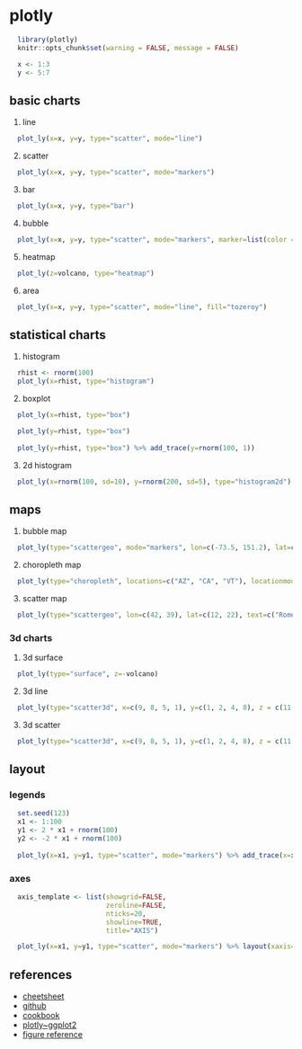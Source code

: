 # plotly


```r
  library(plotly)
  knitr::opts_chunk$set(warning = FALSE, message = FALSE)

  x <- 1:3
  y <- 5:7
```
## basic charts

1. line

```r
  plot_ly(x=x, y=y, type="scatter", mode="line")
```

2. scatter

```r
  plot_ly(x=x, y=y, type="scatter", mode="markers")
```

3. bar

```r
  plot_ly(x=x, y=y, type="bar")
```

4. bubble

```r
  plot_ly(x=x, y=y, type="scatter", mode="markers", marker=list(color = c("red", "blue", "green"), size = c(1, 5, 10)))
```

5. heatmap

```r
  plot_ly(z=volcano, type="heatmap")
```
6. area

```r
  plot_ly(x=x, y=y, type="scatter", mode="line", fill="tozeroy")
```

## statistical charts

1. histogram

```r
  rhist <- rnorm(100)
  plot_ly(x=rhist, type="histogram")
```

2. boxplot

```r
  plot_ly(x=rhist, type="box")

  plot_ly(y=rhist, type="box")
  
  plot_ly(y=rhist, type="box") %>% add_trace(y=rnorm(100, 1))

```

3. 2d histogram

```r
  plot_ly(x=rnorm(100, sd=10), y=rnorm(200, sd=5), type="histogram2d")
```

## maps

1. bubble map

```r
  plot_ly(type="scattergeo", mode="markers", lon=c(-73.5, 151.2), lat=c(45.5, -33.8), marker=list(color=c("red", "blue"), size=c(30, 50)))
```

2. choropleth map

```r
  plot_ly(type="choropleth", locations=c("AZ", "CA", "VT"), locationmode="USA-states", colorscale="Viridis", z=c(10,20,40)) %>% layout(geo=list(scope="usa"))
```

3. scatter map

```r
  plot_ly(type="scattergeo", lon=c(42, 39), lat=c(12, 22), text=c("Rome", "Greece"), mode="markers")
```

### 3d charts

1. 3d surface

```r
  plot_ly(type="surface", z=-volcano)
```

2. 3d line

```r
  plot_ly(type="scatter3d", x=c(9, 8, 5, 1), y=c(1, 2, 4, 8), z = c(11, 8, 15, 3), mode="line" )
```

3. 3d scatter

```r
  plot_ly(type="scatter3d", x=c(9, 8, 5, 1), y=c(1, 2, 4, 8), z = c(11, 8, 15, 3), mode="markers")
```

## layout

### legends

```r
  set.seed(123)
  x1 <- 1:100
  y1 <- 2 * x1 + rnorm(100)
  y2 <- -2 * x1 + rnorm(100)
  
  plot_ly(x=x1, y=y1, type="scatter", mode="markers") %>% add_trace(x=x1, y=y2) %>% layout(legend=list(x=0.5, y=1, bgcolor="#F3F3F3"))
```
### axes

```r
  axis_template <- list(showgrid=FALSE,
                        zeroline=FALSE,
                        nticks=20,
                        showline=TRUE,
                        title="AXIS")

  plot_ly(x=x1, y=y1, type="scatter", mode="markers") %>% layout(xaxis=axis_template, yaxis=axis_template)
```

## references

* [cheetsheet](https://images.plot.ly/plotly-documentation/images/r_cheat_sheet.pdf)
* [github](https://github.com/ropensci/plotly)
* [cookbook](https://plotly-r.com/index.html)
* [plotly~ggplot2](http://ropensci.github.io/plotly/ggplot2/index.html)
* [figure reference](https://plot.ly/r/reference/s)
